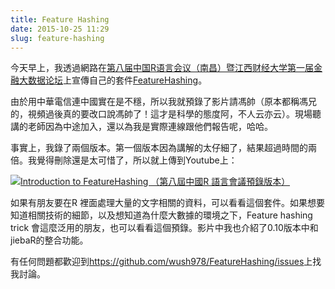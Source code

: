 ```yaml
---
title: Feature Hashing
date: 2015-10-25 11:29
slug: feature-hashing
---
```


今天早上，我透過網路在[第八届中国R语言会议（南昌）暨江西财经大学第一届金融大数据论坛](http://china-r.org/lectures/##)上宣傳自己的套件[FeatureHashing](https://cran.r-project.org/web/packages/FeatureHashing/index.html)。

由於用中華電信連中國實在是不穩，所以我就預錄了影片請馮帥（原本都稱馮兄的，視頻過後真的要改口說馮帥了！這才是科學的態度阿，不人云亦云）。現場聽講的老師因為中途加入，還以為我是實際連線跟他們報告呢，哈哈。

事實上，我錄了兩個版本。第一個版本因為講解的太仔細了，結果超過時間的兩倍。我覺得刪除還是太可惜了，所以就上傳到Youtube上：

[![Introduction to FeatureHashing （第八屆中國R 語言會議預錄版本）](http://img.youtube.com/vi/gpchIirvvS8/0.jpg)](http://www.youtube.com/watch?v=gpchIirvvS8)

如果有朋友要在R 裡面處理大量的文字相關的資料，可以看看這個套件。如果想要知道相關技術的細節，以及想知道為什麼大數據的環境之下，Feature hashing trick 會這麼泛用的朋友，也可以看看這個預錄。影片中我也介紹了0.10版本中和jiebaR的整合功能。

有任何問題都歡迎到<https://github.com/wush978/FeatureHashing/issues>上找我討論。